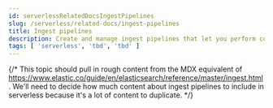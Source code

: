 ```yaml
---
id: serverlessRelatedDocsIngestPipelines
slug: /serverless/related-docs/ingest-pipelines
title: Ingest pipelines
description: Create and manage ingest pipelines that let you perform common transformations and enrichments on your data.
tags: [ 'serverless', 'tbd', 'tbd' ]
---
```


{/* This topic should pull in rough content from the MDX equivalent of https://www.elastic.co/guide/en/elasticsearch/reference/master/ingest.html.
We'll need to decide how much content about ingest pipelines to include in serverless because it's a lot of content to duplicate.
 */}
